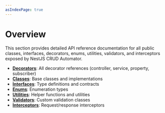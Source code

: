 ```yaml
---
asIndexPage: true
---
```


# Overview

This section provides detailed API reference documentation for all public classes, interfaces, decorators, enums, utilities, validators, and interceptors exposed by NestJS CRUD Automator.

- **[Decorators](/docs/nestjs-crud-automator/api-reference/decorators)**: All decorator references (controller, service, property, subscriber)
- **[Classes](/docs/nestjs-crud-automator/api-reference/classes)**: Base classes and implementations
- **[Interfaces](/docs/nestjs-crud-automator/api-reference/interfaces)**: Type definitions and contracts
- **[Enums](/docs/nestjs-crud-automator/api-reference/enums)**: Enumeration types
- **[Utilities](/docs/nestjs-crud-automator/api-reference/utilities)**: Helper functions and utilities
- **[Validators](/docs/nestjs-crud-automator/api-reference/validators)**: Custom validation classes
- **[Interceptors](/docs/nestjs-crud-automator/api-reference/interceptors)**: Request/response interceptors

